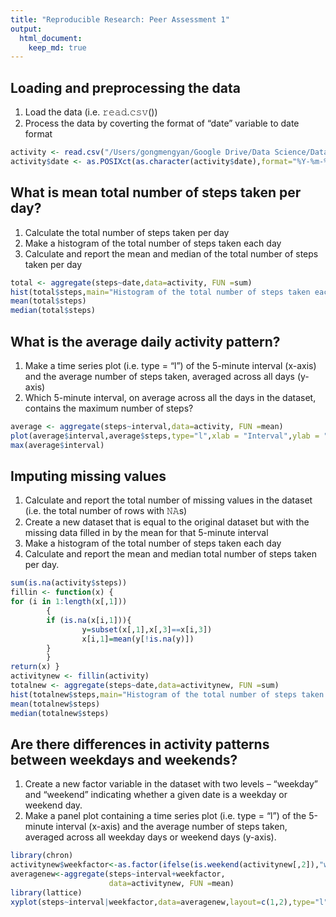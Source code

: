 ```yaml
---
title: "Reproducible Research: Peer Assessment 1"
output: 
  html_document:
    keep_md: true
---
```



## Loading and preprocessing the data

1. Load the data (i.e. 𝚛𝚎𝚊𝚍.𝚌𝚜𝚟())
2. Process the data by coverting the format of "date" variable to date format

```r
activity <- read.csv("/Users/gongmengyan/Google Drive/Data Science/Data Science Specialization/5. Reproducible Research/Assignment/activity.csv")
activity$date <- as.POSIXct(as.character(activity$date),format="%Y-%m-%d")
```

## What is mean total number of steps taken per day?

1. Calculate the total number of steps taken per day
2. Make a histogram of the total number of steps taken each day
3. Calculate and report the mean and median of the total number of steps taken per day  

```r
total <- aggregate(steps~date,data=activity, FUN =sum)
hist(total$steps,main="Histogram of the total number of steps taken each day",xlab="Total number of steps taken each day")
mean(total$steps)
median(total$steps)
```

## What is the average daily activity pattern?

1. Make a time series plot (i.e. type = "l") of the 5-minute interval (x-axis) and the average number of steps taken, averaged across all days (y-axis)  
2. Which 5-minute interval, on average across all the days in the dataset, contains the maximum number of steps?

```r
average <- aggregate(steps~interval,data=activity, FUN =mean)
plot(average$interval,average$steps,type="l",xlab = "Interval",ylab = "Number of steps")
max(average$interval)
```

## Imputing missing values

1. Calculate and report the total number of missing values in the dataset (i.e. the total number of rows with 𝙽𝙰s)
2. Create a new dataset that is equal to the original dataset but with the missing data filled in by the mean for that 5-minute interval
3. Make a histogram of the total number of steps taken each day
4. Calculate and report the mean and median total number of steps taken per day. 

```r
sum(is.na(activity$steps))
fillin <- function(x) {
for (i in 1:length(x[,1])) 
        {
        if (is.na(x[i,1])){
                y=subset(x[,1],x[,3]==x[i,3])
                x[i,1]=mean(y[!is.na(y)])
        }
        }
return(x) }
activitynew <- fillin(activity)
totalnew <- aggregate(steps~date,data=activitynew, FUN =sum)
hist(totalnew$steps,main="Histogram of the total number of steps taken each day",xlab="Total number of steps taken each day")
mean(totalnew$steps)
median(totalnew$steps)
```

## Are there differences in activity patterns between weekdays and weekends?

1. Create a new factor variable in the dataset with two levels – “weekday” and “weekend” indicating whether a given date is a weekday or weekend day.  
2. Make a panel plot containing a time series plot (i.e. type = "l") of the 5-minute interval (x-axis) and the average number of steps taken, averaged across all weekday days or weekend days (y-axis). 

```r
library(chron)
activitynew$weekfactor<-as.factor(ifelse(is.weekend(activitynew[,2]),"weekend","weekday"))
averagenew<-aggregate(steps~interval+weekfactor,
                      data=activitynew, FUN =mean)
library(lattice)
xyplot(steps~interval|weekfactor,data=averagenew,layout=c(1,2),type="l",xlab = "Interval",ylab = "Number of steps")
```